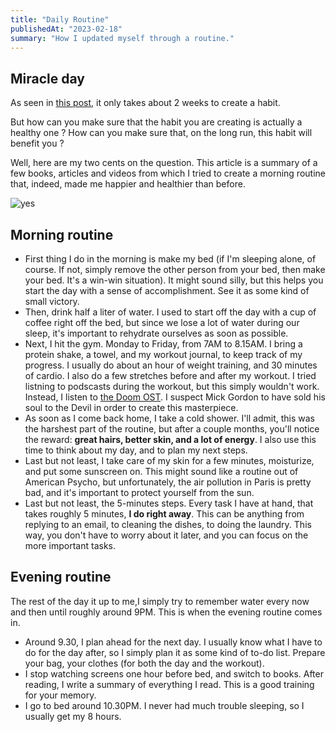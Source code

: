 ```yaml
---
title: "Daily Routine"
publishedAt: "2023-02-18"
summary: "How I updated myself through a routine."
---
```


## Miracle day

As seen in [this post](/blog/habits), it only takes about 2 weeks to create a habit.

But how can you make sure that the habit you are creating is actually a healthy one ? How can you make sure that, on the long run, this habit will benefit you ?

Well, here are my two cents on the question. This article is a summary of a few books, articles and videos from which I tried to create a morning routine that, indeed, made me happier and healthier than before.

<Image
  alt='yes'
  width={1000}
  height={600}
  src='https://images.unsplash.com/photo-1474557157379-8aa74a6ef541?ixlib=rb-4.0.3&ixid=MnwxMjA3fDB8MHxwaG90by1wYWdlfHx8fGVufDB8fHx8&auto=format&fit=crop&w=1470&q=80'
/>

## Morning routine

- First thing I do in the morning is make my bed (if I'm sleeping alone, of course. If not, simply remove the other person from your bed, then make your bed. It's a win-win situation). It might sound silly, but this helps you start the day with a sense of accomplishment. See it as some kind of small victory.
- Then, drink half a liter of water. I used to start off the day with a cup of coffee right off the bed, but since we lose a lot of water during our sleep, it's important to rehydrate ourselves as soon as possible.
- Next, I hit the gym. Monday to Friday, from 7AM to 8.15AM. I bring a protein shake, a towel, and my workout journal, to keep track of my progress. I usually do about an hour of weight training, and 30 minutes of cardio. I also do a few stretches before and after my workout. I tried listning to podscasts during the workout, but this simply wouldn't work. Instead, I listen to [the Doom OST](https://www.youtube.com/watch?v=EQmIBHObtCs). I suspect Mick Gordon to have sold his soul to the Devil in order to create this masterpiece.
- As soon as I come back home, I take a cold shower. I'll admit, this was the harshest part of the routine, but after a couple months, you'll notice the reward: **great hairs, better skin, and a lot of energy**. I also use this time to think about my day, and to plan my next steps.
- Last but not least, I take care of my skin for a few minutes, moisturize, and put some sunscreen on. This might sound like a routine out of American Psycho, but unfortunately, the air pollution in Paris is pretty bad, and it's important to protect yourself from the sun.
- Last but not least, the 5-minutes steps. Every task I have at hand, that takes roughly 5 minutes, **I do right away**. This can be anything from replying to an email, to cleaning the dishes, to doing the laundry. This way, you don't have to worry about it later, and you can focus on the more important tasks.

## Evening routine

The rest of the day it up to me,I simply try to remember water every now and then until roughly around 9PM. This is when the evening routine comes in.

- Around 9.30, I plan ahead for the next day. I usually know what I have to do for the day after, so I simply plan it as some kind of to-do list. Prepare your bag, your clothes (for both the day and the workout).
- I stop watching screens one hour before bed, and switch to books. After reading, I write a summary of everything I read. This is a good training for your memory.
- I go to bed around 10.30PM. I never had much trouble sleeping, so I usually get my 8 hours.
